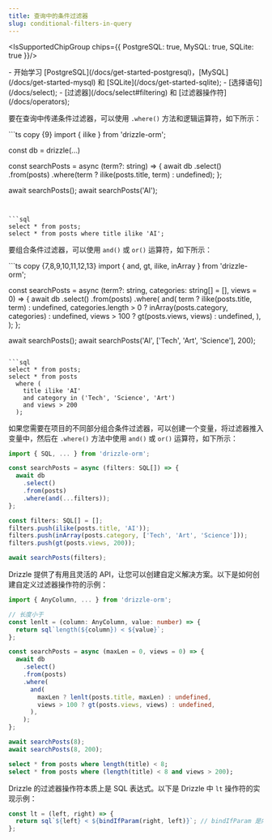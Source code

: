```yaml
---
title: 查询中的条件过滤器
slug: conditional-filters-in-query
---
```


<IsSupportedChipGroup chips={{ PostgreSQL: true, MySQL: true, SQLite: true }}/>

<Prerequisites>
- 开始学习 [PostgreSQL](/docs/get-started-postgresql)，[MySQL](/docs/get-started-mysql) 和 [SQLite](/docs/get-started-sqlite);
- [选择语句](/docs/select);
- [过滤器](/docs/select#filtering) 和 [过滤器操作符](/docs/operators);
</Prerequisites>

要在查询中传递条件过滤器，可以使用 `.where()` 方法和逻辑运算符，如下所示：

<Section>
```ts copy {9}
import { ilike } from 'drizzle-orm';

const db = drizzle(...)

const searchPosts = async (term?: string) => {
  await db
    .select()
    .from(posts)
    .where(term ? ilike(posts.title, term) : undefined);
};

await searchPosts();
await searchPosts('AI');
```


```sql
select * from posts;
select * from posts where title ilike 'AI';
```
</Section>

要组合条件过滤器，可以使用 `and()` 或 `or()` 运算符，如下所示：

<Section>
```ts copy {7,8,9,10,11,12,13}
import { and, gt, ilike, inArray } from 'drizzle-orm';

const searchPosts = async (term?: string, categories: string[] = [], views = 0) => {
  await db
    .select()
    .from(posts)
    .where(
      and(
        term ? ilike(posts.title, term) : undefined,
        categories.length > 0 ? inArray(posts.category, categories) : undefined,
        views > 100 ? gt(posts.views, views) : undefined,
      ),
    );
};

await searchPosts();
await searchPosts('AI', ['Tech', 'Art', 'Science'], 200);
```

```sql
select * from posts;
select * from posts
  where (
    title ilike 'AI'
    and category in ('Tech', 'Science', 'Art')
    and views > 200
  );
```
</Section>

如果您需要在项目的不同部分组合条件过滤器，可以创建一个变量，将过滤器推入变量中，然后在 `.where()` 方法中使用 `and()` 或 `or()` 运算符，如下所示：

```ts copy {7,10}
import { SQL, ... } from 'drizzle-orm';

const searchPosts = async (filters: SQL[]) => {
  await db
    .select()
    .from(posts)
    .where(and(...filters));
};

const filters: SQL[] = [];
filters.push(ilike(posts.title, 'AI'));
filters.push(inArray(posts.category, ['Tech', 'Art', 'Science']));
filters.push(gt(posts.views, 200));

await searchPosts(filters);
```

Drizzle 提供了有用且灵活的 API，让您可以创建自定义解决方案。以下是如何创建自定义过滤器操作符的示例：

<Section>

```ts copy {5,14}
import { AnyColumn, ... } from 'drizzle-orm';

// 长度小于
const lenlt = (column: AnyColumn, value: number) => {
  return sql`length(${column}) < ${value}`;
};

const searchPosts = async (maxLen = 0, views = 0) => {
  await db
    .select()
    .from(posts)
    .where(
      and(
        maxLen ? lenlt(posts.title, maxLen) : undefined,
        views > 100 ? gt(posts.views, views) : undefined,
      ),
    );
};

await searchPosts(8);
await searchPosts(8, 200);
```

```sql
select * from posts where length(title) < 8;
select * from posts where (length(title) < 8 and views > 200);
```
</Section>

Drizzle 的过滤器操作符本质上是 SQL 表达式。以下是 Drizzle 中 `lt` 操作符的实现示例：

```js
const lt = (left, right) => {
  return sql`${left} < ${bindIfParam(right, left)}`; // bindIfParam 是内部的魔法函数
};
```
